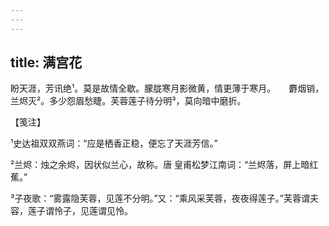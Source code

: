 ```yaml
---
---
---
```

title: 满宫花
---







盼天涯，芳讯绝¹。莫是故情全歇。朦胧寒月影微黄，情更薄于寒月。　　麝烟销，兰烬灭²。多少怨眉愁睫。芙蓉莲子待分明³，莫向暗中磨折。





【笺注】


¹史达祖双双燕词：“应是栖香正稳，便忘了天涯芳信。”

²兰烬：烛之余烬，因状似兰心，故称。唐 皇甫松梦江南词：“兰烬落，屏上暗红蕉。”

³子夜歌：“雾露隐芙蓉，见莲不分明。”又：“乘风采芙蓉，夜夜得莲子。”芙蓉谓夫容，莲子谓怜子，见莲谓见怜。